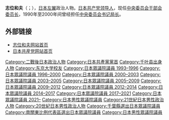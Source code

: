 {{expand|time=2015-10-07T10:50:59+00:00}}
{{refimprove|time=2015-10-07T10:50:59+00:00}}
{{Infobox Politician
| name          = 志位和夫
| image         = Kazuo Shii.jpg
| caption       =
| office = 第5任[[日本共產黨中央委員會幹部會委員長|日本共產黨中央委員會幹部會委員長]]
| term_start = 2000年11月24日
| term_end = 
| 1blankname = [[日本共產黨中央委員會書記局長|书记局长]]
| 1namedata = {{link-ja|市田忠義|市田忠義}}<br>{{link-ja|筆坂秀世|筆坂秀世}}（代）<br>市田忠義<br/>{{link-ja|山下芳生|山下芳生}}<br/>[[小池晃|小池晃]]
| predecessor = [[不破哲三|不破哲三]]
| successor =
| office2 = 第3任[[日本共產黨中央委員會書記局長|日本共產黨中央委員會書記局長]]
| term_start2 = 1990年
| term_end2 = 2000年
| 1blankname2 = [[日本共產黨中央委員會幹部會委員長|委员长]]
| 1namedata2 = [[不破哲三|不破哲三]]
| predecessor2 ={{link-ja|金子滿廣|金子満広}}
| successor2 ={{link-ja|市田忠義|市田忠義}}
| office3 = {{JPN}}[[眾議院_(日本)|眾議院議員]]
| term_start3 = 1993年7月19日
| term_end3 = 
|predecessor3  = 
|successor3    =
|constituency3  = {{Plainlist|
* {{link-ja|千葉縣第1區 (中選舉區)|千葉県第1区 (中選挙区)|千葉縣第1區}}（1993-1996）
* [[比例南關東區|比例南關東區]]（1996年至今）}}
| birth_date    = {{Birth date and age|1954|7|29|mf=y}}
| birth_place   = {{JPN}}[[千叶县|千叶县]][[印旛郡|印旛郡]][[四街道町|四街道町]]<br/>（現[[四街道市|四街道市]]）
| death_date    = 
|      _place   = 
| party         = [[日本共产党|日本共产党]]
| parents=志位明義（父）
|relatives     = {{link-ja|志位正人|志位正人}}（祖父）<br>{{link-ja|志位正二|志位正二}}（伯父）
| residence     = 
| alma_mater    = [[东京大学|东京大学]]工学部物理工程学科
| occupation    = [[政治家|政治家]]
| religion      = 
| signature     = 
| website       = [http://www.shii.gr.jp/ 官方網站]
| footnotes     = 
}}
'''志位和夫'''（{{jpn|j=志位 和夫|hg=しい かずお|rm=Shii Kazuo}}；{{bd|1954年|7月29日|||Shii Kazuo}}），[[日本|日本]][[左翼|左翼]]政治人物。[[日本共产党|日本共产党]][[政党领袖|领导人]]，现任[[日本共产党中央委员会干部会委员长|中央委员会干部会委员长]]，1990年至2000年间曾经担任[[日本共产党中央委员会书记局长|中央委员会书记局长]]。

== 外部链接 ==
* [http://www.shii.gr.jp/ 志位和夫网站首页] {{Wayback|url=http://www.shii.gr.jp/ |date=20210128150359 }}
* [http://www.jcp.or.jp/ 日本共産党网站首页] {{Wayback|url=http://www.jcp.or.jp/ |date=20210320183817 }}

{{日本共产党委员长}}
{{日本共产党书记局长}}
{{Authority control}}
{{DEFAULTSORT:Shii Kazuo}}
[[Category:二戰後日本政治人物|Category:二戰後日本政治人物]]
[[Category:日本共產黨黨首|Category:日本共產黨黨首]]
[[Category:千叶县出身人物|Category:千叶县出身人物]]
[[Category:东京大学校友|Category:东京大学校友]]
[[Category:日本眾議院議員_1993–1996|Category:日本眾議院議員 1993–1996]]
[[Category:日本眾議院議員_1996–2000|Category:日本眾議院議員 1996–2000]]
[[Category:日本眾議院議員_2000–2003|Category:日本眾議院議員 2000–2003]]
[[Category:日本眾議院議員_2003–2005|Category:日本眾議院議員 2003–2005]]
[[Category:日本眾議院議員_2005–2009|Category:日本眾議院議員 2005–2009]]
[[Category:日本眾議院議員_2009–2012|Category:日本眾議院議員 2009–2012]]
[[Category:日本眾議院議員_2012–2014|Category:日本眾議院議員 2012–2014]]
[[Category:日本眾議院議員_2014–2017|Category:日本眾議院議員 2014–2017]]
[[Category:日本眾議院議員_2017–2021|Category:日本眾議院議員 2017–2021]]
[[Category:日本眾議院議員_2021–|Category:日本眾議院議員 2021–]]
[[Category:日本男性眾議院議員|Category:日本男性眾議院議員]]
[[Category:21世紀日本男性政治人物|Category:21世紀日本男性政治人物]]
[[Category:20世紀日本男性政治人物|Category:20世紀日本男性政治人物]]
[[Category:千葉縣選出日本眾議院議員|Category:千葉縣選出日本眾議院議員]]
[[Category:南關東比例代表區選出日本眾議院議員|Category:南關東比例代表區選出日本眾議院議員]]
[[Category:日本男性眾議院議員|Category:日本男性眾議院議員]]